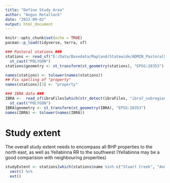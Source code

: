 ```yaml
---
title: "Define Study Area"
author: "Angus Retallack"
date: "2022-09-02"
output: html_document
---
```


```r
knitr::opts_chunk$set(echo = TRUE)
pacman::p_load(tidyverse, terra, sf)
```


```r
### Pastoral stations ###
stations <- read_sf("E:/Data/Basedata/Mapland/Statewide/ADMIN_PastoralStations_GDA2020.shp") %>% 
  st_cast("POLYGON")
stations$geometry <- st_transform(st_geometry(stations), "EPSG:28353")

names(stations) <- tolower(names(stations))
## Fix spelling of "property"
names(stations)[3] <- "property"

### IBRA data ###
IBRA <-  read_sf(ibraFiles[which(str_detect(ibraFiles, "ibra7_subregions"))]) %>% 
  st_cast("POLYGON")
IBRA$geometry <- st_transform(st_geometry(IBRA), "EPSG:28353")
names(IBRA) <- tolower(names(IBRA))
```

# Study extent

The overall study extent needs to encompass all BHP properties to the north east, as well as Yellabinna RR to the southwest (Yellabinna may be a good comparision with neighbouring properties)

```r
studyExtent <- stations[which(stations$name %in% c("Stuart Creek", "Andamooka", "Purple Downs", "Roxby Downs", "Mulgaria", "Olympic Dam", "Yellabinna RR")), ] %>% 
  vect() %>% 
  ext()
```


